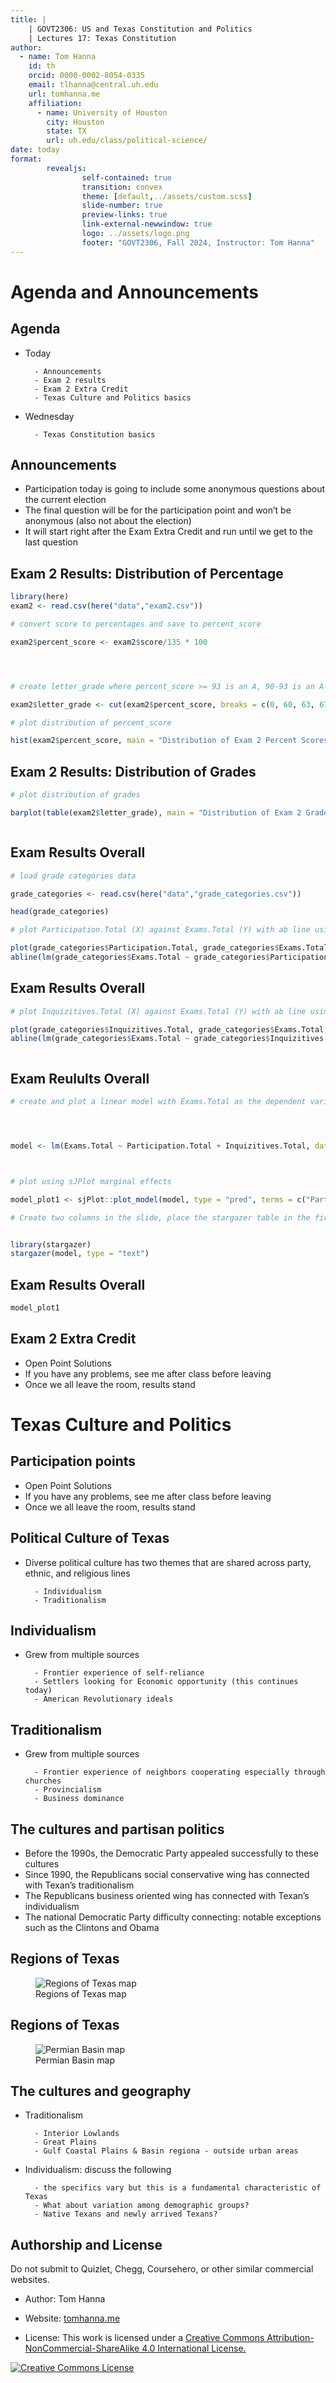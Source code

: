 ```yaml
---
title: |
    | GOVT2306: US and Texas Constitution and Politics
    | Lectures 17: Texas Constitution
author:
  - name: Tom Hanna
    id: th
    orcid: 0000-0002-8054-0335
    email: tlhanna@central.uh.edu
    url: tomhanna.me
    affiliation: 
      - name: University of Houston
        city: Houston
        state: TX
        url: uh.edu/class/political-science/
date: today
format: 
        revealjs:
                self-contained: true
                transition: convex
                theme: [default,../assets/custom.scss]
                slide-number: true
                preview-links: true 
                link-external-newwindow: true
                logo: ../assets/logo.png
                footer: "GOVT2306, Fall 2024, Instructor: Tom Hanna"
---
```


# Agenda and Announcements

## Agenda

- Today

        - Announcements
        - Exam 2 results
        - Exam 2 Extra Credit
        - Texas Culture and Politics basics
        
- Wednesday 

        - Texas Constitution basics
        

## Announcements

- Participation today is going to include some anonymous questions about the current election
- The final question will be for the participation point and won't be anonymous (also not about the election)
- It will start right after the Exam Extra Credit and run until we get to the last question


## Exam 2 Results: Distribution of Percentage


```r
library(here)
exam2 <- read.csv(here("data","exam2.csv"))

# convert score to percentages and save to percent_score

exam2$percent_score <- exam2$score/135 * 100




# create letter_grade where percent_score >= 93 is an A, 90-93 is an A-, 87-89 is a B+, 83-86 is a B, 80-82 is a B-, 77-79 is a C+, 73-76 is a C, 70-72 is a C-, 67-69 is a D+, 63-66 is a D, 60-62 is a D-, and < 60 is an F

exam2$letter_grade <- cut(exam2$percent_score, breaks = c(0, 60, 63, 67, 70, 73, 77, 80, 83, 87, 90, 93, 100), labels = c("F", "D-", "D", "D+", "C-", "C", "C+", "B-", "B", "B+", "A-", "A"))
```



```r
# plot distribution of percent_score

hist(exam2$percent_score, main = "Distribution of Exam 2 Percent Scores", xlab = "Percent Score", col = "lightblue", border = "black")
```

## Exam 2 Results: Distribution of Grades


```r
# plot distribution of grades

barplot(table(exam2$letter_grade), main = "Distribution of Exam 2 Grades", xlab = "Grade", ylab = "Number of Students", col = "lightblue", border = "black")



```

## Exam Results Overall

```r
# load grade categories data

grade_categories <- read.csv(here("data","grade_categories.csv"))

head(grade_categories)

# plot Participation.Total (X) against Exams.Total (Y) with ab line using lm()

plot(grade_categories$Participation.Total, grade_categories$Exams.Total, main = "Participation Total vs Exams Total", xlab = "Participation Total", ylab = "Exams Total", col = "blue")
abline(lm(grade_categories$Exams.Total ~ grade_categories$Participation.Total), col = "red")


```


## Exam Results Overall

```r
# plot Inquizitives.Total (X) against Exams.Total (Y) with ab line using lm()

plot(grade_categories$Inquizitives.Total, grade_categories$Exams.Total, main = "Inquizitives Total vs Exams Total", xlab = "Inquizitives Total", ylab = "Exams Total", col = "blue")
abline(lm(grade_categories$Exams.Total ~ grade_categories$Inquizitives.Total), col = "red")



```

## Exam Reulults Overall


```r
# create and plot a linear model with Exams.Total as the dependent variable and Participation.Total and Inquizitives.Total as the independent variables




model <- lm(Exams.Total ~ Participation.Total + Inquizitives.Total, data = grade_categories)



# plot using sJPlot marginal effects

model_plot1 <- sjPlot::plot_model(model, type = "pred", terms = c("Participation.Total", "Inquizitives.Total"), title = "Exam Total Predicted by Participation and Inquizitives", axis.title = "Predictor", axis.title.x = "Exam Total", axis.title.y = "Predictor Value")

# Create two columns in the slide, place the stargazer table in the first column and the sjPlot plot object (model_plot1) in the second column


library(stargazer)
stargazer(model, type = "text")


```

## Exam Results Overall

```r


model_plot1
```





## Exam 2 Extra Credit

- Open Point Solutions
- If you have any problems, see me after class before leaving
- Once we all leave the room, results stand


# Texas Culture and Politics

## Participation points

- Open Point Solutions
- If you have any problems, see me after class before leaving
- Once we all leave the room, results stand


## Political Culture of Texas

- Diverse political culture has two themes that are shared across party, ethnic, and religious lines

        - Individualism
        - Traditionalism
        
## Individualism

- Grew from multiple sources

        - Frontier experience of self-reliance
        - Settlers looking for Economic opportunity (this continues today)
        - American Revolutionary ideals
        
## Traditionalism

- Grew from multiple sources

        - Frontier experience of neighbors cooperating especially through churches
        - Provincialism 
        - Business dominance

        
        
        
## The cultures and partisan politics
        
- Before the 1990s, the Democratic Party appealed successfully to these cultures
- Since 1990, the Republicans social conservative wing has connected with Texan's traditionalism
- The Republicans business oriented wing has connected with Texan's individualism 
- The national Democratic Party difficulty connecting: notable exceptions such as the Clintons and Obama


## Regions of Texas

![Regions of Texas map](region_map.png)


## Regions of Texas

![Permian Basin map](permian_basin.jpg)


## The cultures and geography

- Traditionalism 

        - Interior Lowlands
        - Great Plains
        - Gulf Coastal Plains & Basin regiona - outside urban areas
        
- Individualism: discuss the following

        - the specifics vary but this is a fundamental characteristic of Texas
        - What about variation among demographic groups?        
        - Native Texans and newly arrived Texans?






## Authorship and License

Do not submit to Quizlet, Chegg, Coursehero, or other similar commercial websites.

- Author: Tom Hanna

- Website: <a href="https://tom-hanna.org/">tomhanna.me</a>

- License: This work is licensed under a <a href= "http://creativecommons.org/licenses/by-nc-sa/4.0/">Creative Commons Attribution-NonCommercial-ShareAlike 4.0 International License.</a>

<a href= "http://creativecommons.org/licenses/by-nc-sa/4.0/">![Creative Commons License](../assets/creative_commons_license.png)</a>


